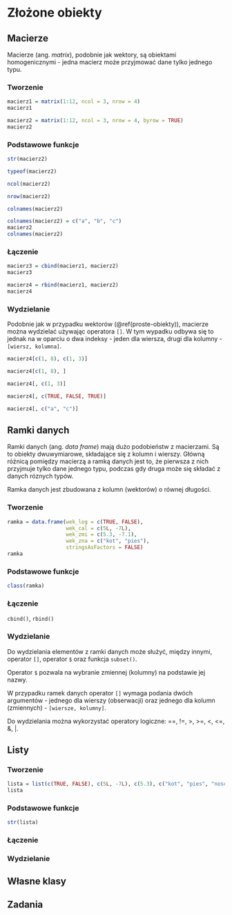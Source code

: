 # Złożone obiekty {#zlozone-obiekty}

## Macierze

Macierze (ang. *matrix*), podobnie jak wektory, są obiektami homogenicznymi - jedna macierz może przyjmować dane tylko jednego typu.
<!-- ref to arrays -->

### Tworzenie

```r
macierz1 = matrix(1:12, ncol = 3, nrow = 4)
macierz1
```

```r
macierz2 = matrix(1:12, ncol = 3, nrow = 4, byrow = TRUE)
macierz2
```

<!-- Macierze używane są ... zastosowania. -->
<!-- ref to rasters -->

### Podstawowe funkcje

```r
str(macierz2)
```

```r
typeof(macierz2)
```

```r
ncol(macierz2)
```

```r
nrow(macierz2)
```

```r
colnames(macierz2)
```

```r
colnames(macierz2) = c("a", "b", "c")
macierz2
colnames(macierz2)
```

<!-- `rownames()` - info about problems with rownames (block) -->

### Łączenie

```r
macierz3 = cbind(macierz1, macierz2)
macierz3
```

```r
macierz4 = rbind(macierz1, macierz2)
macierz4
```

### Wydzielanie

Podobnie jak w przypadku wektorów (\@ref(proste-obiekty)), macierze można wydzielać używając operatora `[]`.
W tym wypadku odbywa się to jednak na w oparciu o dwa indeksy - jeden dla wiersza, drugi dla kolumny - `[wiersz, kolumna]`.

```r
macierz4[c(1, 8), c(1, 3)]
```

```r
macierz4[c(1, 8), ]
```

```r
macierz4[, c(1, 3)]
```

```r
macierz4[, c(TRUE, FALSE, TRUE)]
```

```r
macierz4[, c("a", "c")]
```

<!-- ref to wektory -->
<!-- block - też prosty wektor i macierz -->

## Ramki danych

Ramki danych (ang. *data frame*) mają dużo podobieństw z macierzami. 
Są to obiekty dwuwymiarowe, składające się z kolumn i wierszy. 
Główną różnicą pomiędzy macierzą a ramką danych jest to, że pierwsza z nich przyjmuje tylko dane jednego typu, podczas gdy druga może się składać z danych róznych typów.

Ramka danych jest zbudowana z kolumn (wektorów) o równej długości.
<!-- a data frame is a list of equal-length vectors -->
<!-- nested data frames footnote -->

### Tworzenie

```r
ramka = data.frame(wek_log = c(TRUE, FALSE),
                   wek_cal = c(5L, -7L), 
                   wek_zmi = c(5.3, -7.1), 
                   wek_zna = c("kot", "pies"),
                   stringsAsFactors = FALSE)
ramka
```

<!-- problem z `stringsAsFactors` -->


### Podstawowe funkcje

```r
class(ramka)
```

### Łączenie

`cbind()`, `rbind()`

### Wydzielanie

Do wydzielania elementów z ramki danych może służyć, między innymi, operator `[]`, operator `$` oraz funkcja `subset()`.

Operator `$` pozwala na wybranie zmiennej (kolumny) na podstawie jej nazwy.

W przypadku ramek danych operator `[]` wymaga podania dwóch argumentów - jednego dla wierszy (obserwacji) oraz jednego dla kolumn (zmiennych) - `[wiersze, kolumny]`.

Do wydzielania można wykorzystać operatory logiczne: ==, !=, >, >=, <, <=, &, |.

## Listy

### Tworzenie

```r
lista = list(c(TRUE, FALSE), c(5L, -7L), c(5.3), c("kot", "pies", "nosorożec"))
lista
```

<!-- wielopoziomowe listy -->

### Podstawowe funkcje

```r
str(lista)
```

### Łączenie

### Wydzielanie

## Własne klasy

<!-- ... -->
<!-- Istnieje ogromna liczba klas obiektów w R -->
<!-- Każdy może stworzyć swoją własną klasę! -->
<!-- Różne funkcje wymagają różnych klas obiektów -->

## Zadania
